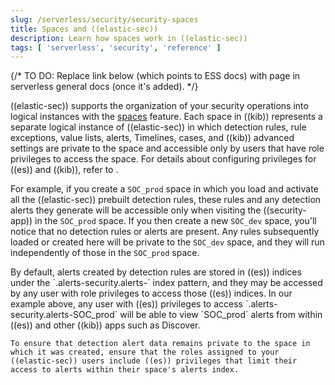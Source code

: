 ```yaml
---
slug: /serverless/security/security-spaces
title: Spaces and ((elastic-sec))
description: Learn how spaces work in ((elastic-sec))
tags: [ 'serverless', 'security', 'reference' ]
---
```


{/* TO DO: Replace link below (which points to ESS docs) with page in serverless general docs (once it's added). */}

((elastic-sec)) supports the organization of your security operations into logical instances with the [spaces](((kibana-ref))/xpack-spaces.html) feature. Each space in ((kib)) represents a separate logical instance of ((elastic-sec)) in which detection rules, rule exceptions, value lists, alerts, Timelines, cases, and ((kib)) advanced settings are private to the space and accessible only by users that have role privileges to access the space. For details about configuring privileges for ((es)) and ((kib)), refer to <DocLink slug="/serverless/security/detections-requirements" section="detections-permissions-section" />.

For example, if you create a `SOC_prod` space in which you load and activate all the ((elastic-sec)) prebuilt detection rules, these rules and any detection alerts they generate will be accessible only when visiting the ((security-app)) in the `SOC_prod` space. If you then create a new `SOC_dev` space, you'll notice that no detection rules or alerts are present. Any rules subsequently loaded or created here will be private to the `SOC_dev` space, and they will run independently of those in the `SOC_prod` space.

<DocCallOut title="Note">    
    By default, alerts created by detection rules are stored in ((es)) indices under the `.alerts-security.alerts-<Kibana-space>` index pattern, and they may be accessed by any user with role privileges to access those ((es)) indices. In our example above, any user with ((es)) privileges to access `.alerts-security.alerts-SOC_prod` will be able to view `SOC_prod` alerts from within ((es)) and other ((kib)) apps such as Discover. 

    To ensure that detection alert data remains private to the space in which it was created, ensure that the roles assigned to your ((elastic-sec)) users include ((es)) privileges that limit their access to alerts within their space's alerts index. 
</DocCallOut>
